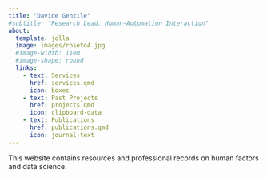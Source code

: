 ```yaml
---
title: "Davide Gentile"
#subtitle: "Research Lead, Human-Automation Interaction"
about:
  template: jolla
  image: images/roseto4.jpg
  #image-width: 11em
  #image-shape: round
  links:
    - text: Services
      href: services.qmd
      icon: boxes
    - text: Past Projects
      href: projects.qmd
      icon: clipboard-data
    - text: Publications
      href: publications.qmd
      icon: journal-text
---
```


This website contains resources and professional records on human factors and data science.
